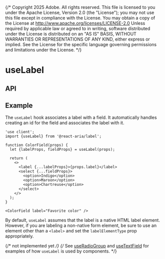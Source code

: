 {/* Copyright 2025 Adobe. All rights reserved.
This file is licensed to you under the Apache License, Version 2.0 (the "License");
you may not use this file except in compliance with the License. You may obtain a copy
of the License at http://www.apache.org/licenses/LICENSE-2.0
Unless required by applicable law or agreed to in writing, software distributed under
the License is distributed on an "AS IS" BASIS, WITHOUT WARRANTIES OR REPRESENTATIONS
OF ANY KIND, either express or implied. See the License for the specific language
governing permissions and limitations under the License. */}



# useLabel

## API

<FunctionAPI function={docs.exports.useLabel} links={docs.links} />

## Example

The `useLabel` hook associates a label with a field. It automatically handles
creating an id for the field and associates the label with it.

```tsx render
'use client';
import {useLabel} from '@react-aria/label';

function ColorField(props) {
  let {labelProps, fieldProps} = useLabel(props);

  return (
    <>
      <label {...labelProps}>{props.label}</label>
      <select {...fieldProps}>
        <option>Indigo</option>
        <option>Maroon</option>
        <option>Chartreuse</option>
      </select>
    </>
  );
}

<ColorField label="Favorite color" />
```

By default, `useLabel` assumes that the label is a native HTML label element.
However, if you are labeling a non-native form element, be sure to use an
element other than a `<label>` and set the `labelElementType` prop appropriately.

{/* not implemented yet */}
{/* See [useRadioGroup](useRadioGroup.html#example) and [useTextField](useTextField.html#example)
for examples of how `useLabel` is used by components. */}
